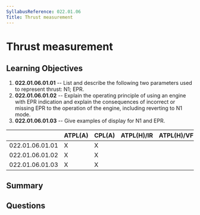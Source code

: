 ```yaml
---
SyllabusReference: 022.01.06
Title: Thrust measurement
---
```


# Thrust measurement

## Learning Objectives

1. **022.01.06.01.01** -- List and describe the following two parameters used to
   represent thrust: N1; EPR.
2. **022.01.06.01.02** -- Explain the operating principle of using an engine
   with EPR indication and explain the consequences of incorrect or missing EPR
   to the operation of the engine, including reverting to N1 mode.
3. **022.01.06.01.03** -- Give examples of display for N1 and EPR.

|                 | ATPL(A) | CPL(A) | ATPL(H)/IR | ATPL(H)/VFR | CPL(H) | IR  | CBIR(A) |
| --------------- | ------- | ------ | ---------- | ----------- | ------ | --- | ------- |
| 022.01.06.01.01 | X       | X      |            |             |        |     |         |
| 022.01.06.01.02 | X       | X      |            |             |        |     |         |
| 022.01.06.01.03 | X       | X      |            |             |        |     |         |

## Summary

## Questions
